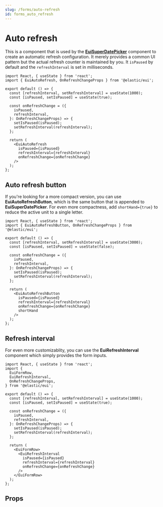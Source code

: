```yaml
---
slug: /forms/auto-refresh
id: forms_auto_refresh
---
```


# Auto refresh

This is a component that is used by the [**EuiSuperDatePicker**](/docs/templates/super-date-picker) component to create an automatic refresh configuration. It merely provides a common UI pattern but the actual refresh counter is maintained by you. It `isPaused` by default and the `refreshInterval` is set in milliseconds.

```tsx interactive
import React, { useState } from 'react';
import { EuiAutoRefresh, OnRefreshChangeProps } from '@elastic/eui';

export default () => {
  const [refreshInterval, setRefreshInterval] = useState(1000);
  const [isPaused, setIsPaused] = useState(true);

  const onRefreshChange = ({
    isPaused,
    refreshInterval,
  }: OnRefreshChangeProps) => {
    setIsPaused(isPaused);
    setRefreshInterval(refreshInterval);
  };

  return (
    <EuiAutoRefresh
      isPaused={isPaused}
      refreshInterval={refreshInterval}
      onRefreshChange={onRefreshChange}
    />
  );
};
```

## Auto refresh button

If you're looking for a more compact version, you can use **EuiAutoRefreshButton**, which is the same button that is appended to **EuiSuperDatePicker**. For even more compactness, add `shortHand={true}` to reduce the active unit to a single letter.

```tsx interactive
import React, { useState } from 'react';
import { EuiAutoRefreshButton, OnRefreshChangeProps } from '@elastic/eui';

export default () => {
  const [refreshInterval, setRefreshInterval] = useState(3000);
  const [isPaused, setIsPaused] = useState(false);

  const onRefreshChange = ({
    isPaused,
    refreshInterval,
  }: OnRefreshChangeProps) => {
    setIsPaused(isPaused);
    setRefreshInterval(refreshInterval);
  };

  return (
    <EuiAutoRefreshButton
      isPaused={isPaused}
      refreshInterval={refreshInterval}
      onRefreshChange={onRefreshChange}
      shortHand
    />
  );
};
```

## Refresh interval

For even more customizablity, you can use the **EuiRefreshInterval** component which simply provides the form inputs.

```tsx interactive
import React, { useState } from 'react';
import {
  EuiFormRow,
  EuiRefreshInterval,
  OnRefreshChangeProps,
} from '@elastic/eui';

export default () => {
  const [refreshInterval, setRefreshInterval] = useState(1000);
  const [isPaused, setIsPaused] = useState(true);

  const onRefreshChange = ({
    isPaused,
    refreshInterval,
  }: OnRefreshChangeProps) => {
    setIsPaused(isPaused);
    setRefreshInterval(refreshInterval);
  };

  return (
    <EuiFormRow>
      <EuiRefreshInterval
        isPaused={isPaused}
        refreshInterval={refreshInterval}
        onRefreshChange={onRefreshChange}
      />
    </EuiFormRow>
  );
};
```

## Props


<PropTable definition={docgen.EuiAutoRefresh} />
<PropTable definition={docgen.EuiAutoRefreshButton} />
<PropTable definition={docgen.EuiRefreshInterval} />
